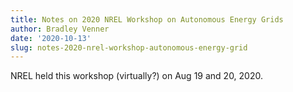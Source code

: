 ```yaml
---
title: Notes on 2020 NREL Workshop on Autonomous Energy Grids
author: Bradley Venner
date: '2020-10-13'
slug: notes-2020-nrel-workshop-autonomous-energy-grid
---
```


NREL held this workshop (virtually?) on Aug 19 and 20, 2020.  
